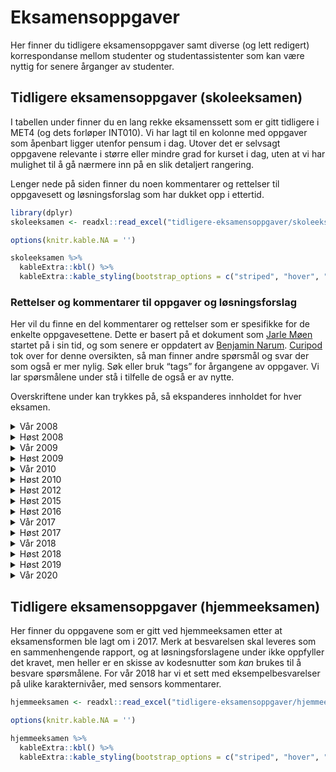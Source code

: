 
# Eksamensoppgaver


Her finner du tidligere eksamensoppgaver samt diverse (og lett redigert) korrespondanse mellom studenter og studentassistenter som kan være nyttig for senere årganger av studenter.

## Tidligere eksamensoppgaver (skoleeksamen) {#skoleeksamen}

I tabellen under finner du en lang rekke eksamenssett som er gitt tidligere i MET4 (og dets forløper INT010). Vi har lagt til en kolonne med oppgaver som åpenbart ligger utenfor pensum i dag. Utover det er selvsagt oppgavene relevante i større eller mindre grad for kurset i dag, uten at vi har mulighet til å gå nærmere inn på en slik detaljert rangering.

Lenger nede på siden finner du noen kommentarer og rettelser til oppgavesett og løsningsforslag som har dukket opp i ettertid.

```r
library(dplyr)
skoleeksamen <- readxl::read_excel("tidligere-eksamensoppgaver/skoleeksamen.xlsx")

options(knitr.kable.NA = '')

skoleeksamen %>% 
  kableExtra::kbl() %>% 
  kableExtra::kable_styling(bootstrap_options = c("striped", "hover", "condensed"))
```

### Rettelser og kommentarer til oppgaver og løsningsforslag {-}

Her vil du finne en del kommentarer og rettelser som er spesifikke for de enkelte oppgavesettene. Dette er basert på et dokument som [Jarle Møen](https://www.nhh.no/en/employees/faculty/jarle-moen/) startet på i sin tid, og som senere er oppdatert av [Benjamin Narum](https://www.nhh.no/en/employees/faculty/benjamin-narum/). [Curipod](nhh.curipod.com) tok over for denne oversikten, så man finner andre spørsmål og svar der som også er mer nylig. Søk eller bruk "tags" for årgangene av oppgaver. Vi lar spørsmålene under stå i tilfelle de også er av nytte.

Overskriftene under kan trykkes på, så ekspanderes innholdet for hver eksamen.

<details><summary>Vår 2008</summary>

**Spørsmål 1d:** *Vi skal regne ut forventet nytte. Hvorfor får vi $EX^2 =  20( var + \mu^2 )$?* 

Det er tatt utgangspunkt i den første regneregelen for varians i forelesningsnotatene. $Var(X)=E(X^2)-(E(X))^2$. Derav $E(X^2)=Var(X) +(E(X))^2$

**Spørsmål 2a:** *Jeg lurer jeg på hvordan man kommer frem til $S^2$*?

Du regner ut variansen til de to observasjonsseriene som er gitt i oppgaven (evt. standardavviket slik det er oppgitt i løsningsforslaget). Det kan du gjøre på en lommeregner, eller du kan bruke den informasjonen som er oppgitt. For den første serien er $S^2=1,835/7$ hvor 7 er $n-1$ med $n=8$ observasjoner.

**Spørsmål 2b:** *Jeg lurer på hvorfor en skal bruke ensidig test der. Har du tid til å forklare meg det, for jeg ser ikke helt hvorfor det skal være ensidig. Kan det ikke være tosidig også?*

Jeg ser ingen dypere mening i dette. Oppgavegiver ber om ensidig test i b/c og tosidig i d - og i løsningsforslaget kommenterer vedkommende at man burde brukt ensidig test også i d for å sammenligne resultatet av testene. Pussig. Dersom jeg skal resonnerer utenfor oppgaven antar jeg at argumentet for ensidig test er at dersom sølvinnholdet endrer seg, knytter det seg til at de som lager penger har et incentiv til å begynne jukse med sølvinnholdet, mens det er vanskelig å se for seg hvorfor noen skulle øke sølvinnholdet i samme mynttype over tid. Dermed er man a priori villig til å se bort fra at sant sølvinnhold øker.

**Spørsmål 3b:** *I oppgaven får vi oppgitt at det er 39 observasjoner. I oppgave b skal vi finne konfidensintervall. Hvorfor bruker vi 36 som frihetsgrader når det står at det er n-2? Og hvilken formel brukes for å komme fram til 0,083?*

*(n-2)* har du nok fra plansjene om enkel regresjon dvs konstantledd pluss én variabel. Her blir det *n-3* (konstantledd pluss to forklaringsvariabler, *n-k-1*). *0,083* er oppgitt i regresjonsutskriften som standardavviket til koeffisienten.

**Oppgave 3c:** *Skal man ikke her på $F$-testen bruke $(F, \alpha, k-1,n-k)$? Er ikke $k$ her 2? (arbeidskraft og kapital) og $n$ fortsatt 36? Fasiten sier frihetsgradene er 2 og 36.*

$F$-testen er $(F, \alpha, k,n-k-1)$ dersom $k$ er antall forklaringsvariabler i tillegg til konstantleddet (slik det er i bokas og min notasjon). $n$ er 39.

**Oppgave 3i** *Det spørres om hvordan man kan teste en hypotese om konstant skalautbytte! Jeg finner ikke ut av hvordan man gjør det! Kan du hjelpe meg med det?*

Jeg tror ikke dette er et spørsmål jeg ville gitt i denne formen. Våren 2008 lå kurset i siste semester. Da kunne vi forutsette at studentene skulle vite at konstant skalautbytte med denne funksjonsformen innebærer at summen av koeffisientene er én (Det ligger også inne som et punkt i plansjene mine om multikolinearitet, tror jeg). Da vi gjennomgikk $F$-testen for regresjon (test for om alle koeffisientene er null samtidig) nevnte jeg muntlig at $F$-testen også kan brukes på mindre grupper av koeffisienter. Man kan altså teste uttrykk av typen $\alpha+\beta=1$. Det som kommer i klammeparentes i løsningsforslaget har dere ingen forutsetning for å forstå siden heller ikke boken har med noe om dette. Kanskje ble det sagt noe om det på forelesningene det semesteret, eller kanskje oppgavegiveren har tatt det med i løsningsforslaget for spesielt interesserte...
 
</details>

<details><summary>Høst 2008</summary>

**Oppgave 1d:** *Med 0.05,3,144 (5 %, 3 og 144 frihetsgrader) burde grensen vært på 2.67, men i fasiten står det 2.60.*

Enig. Det må være trykkfeil i løsningsforslaget.

**Oppgave 2d:** *Når man skal lage et konfidensintervall for koeffisienten til en av de uavhengige variablene i en multippel regresjon, hva er da riktig antall frihetsgrader for t-verdien? I H09 oppgave 2g benyttes $(n-k-1)$ mens i H08 oppgave 2d benyttes $(n-2)$.*

Det er $n-k-1$ som er riktig frihetsgradstall, så løsningsforslaget høst 2008 må være feil.

**Oppgave 3c:** *I Tabellen for kjikvadrattesten er $(f_i-e_i)^2 /e_i$ oppgitt å være 0,04 og 0,05 i hhv. 1. og 2. rekke. Deler man 1/228 og 1/212 får man hhv. ca 0,004 og 0,005. Dette slår dog ikke ut på konklusjon til testen.*

Du har rett.

</details>

<details><summary>Vår 2009</summary>

**Oppgave 2c:** *Jeg lurer på hvorfor fasiten sier at frihetsgradene til $F$-testen er $F_{\alpha, k-1,n-1}$? Jeg trodde frihetsgradene ved denne testen var $F_{\alpha, k, n-k-1}?*

Det ser for meg ut som om løsningsforslaget er riktig, og at du blander sammen denne F-testen med formelen for den nært beslektede F-testen knyttet til multippel regresjon.

</details>

<details><summary>Høst 2009</summary>

**Oppgave 1a:** *”Population” brukes veldig fritt i boken, og kan, som jeg har forstått oversettes til både gruppe og populasjon. Eksempelvis i denne oppgaven med ”normalfordelte populasjoner”. Dette sjekkes jo vha dataene (fra utvalget?). Er det da snakk om hele populasjonen eller utvalget?*

Populasjonene i den virkelige verden kan vi aldri observere, men det er de som har en fordeling. Så observerer vi utvalget som er trukket fra populasjonen til å teste hypoteser om populasjonen, for eksempel en hypotese om at populasjonen er normalfordelt. Du har sikkert rett i at vi noen ganger snakker om grupper for det som er en populasjon.

**Oppgave 2c:** *Vi skal drøfte et residualplott. I fasiten her står det at histogram og normalscore antyder at residualene ikke er normalfordelt? Vi har da godkjent mye dårligere figurer tidligere, med ca. likt antall observasjoner? I samme eksamenssett oppgave1 b) skal vi teste for lik varians. her er n1=14 og n2=9. videre skal v1=n1-1=14-1=13 og v2=n2-2=9-2=7 (jf. formel s. 442 i pensumboken) fasiten her sier derimot at v2=8?*

For å ta det siste først. Det er trykkfeil i boken på side 442. Når det gjelder residualplottet er jeg enig med deg. Man kunne like gjerne skrevet at det ikke er tydelig avvik fra normalitet.

**Oppgave 2g:** *I kompendiet står det at man bruker $k$ fra $t$-tabell med $n-2$ frihetsgrader, i fasiten her ser det ut til at de har brukt $n-k-1$?*

Også i forelesningsnotatene står det *n-k-1* under multippel regresjon (plansje 269).
</details>

<details><summary>Vår 2010</summary>

**Oppgave 3d:** *Hvorfor blir det 12  F(12) - 10F(11)-(12-10) når $q=15$ og $\mu=10$?*

Dette ser merkelig ut for meg også (Han som har laget oppgaven har sluttet.) Antar det skulle vært 15 og 14.

</details>

<details><summary>Høst 2010</summary>

**Oppgave 1a:** *I høsteksamen i 2010 oppgave 1a) har de brukt antall frihetsgrader lik 31. Jeg lurte på hvorfor det ikke blir 34, altså n-2? Hvordan vet vi når frihetsgrader er $n - k - 1$, og når det er $n - 2$?*

For lineær regresjon er antall frihetsgrader lik $n$ minus antall parametre du har estimert i analysen din. I enkel regresjon antar vi formen på uttrykket $Y = \beta_1 X + \beta_0$ og må estimere $\beta_1$ og $\beta_0$, altså 2 parametre. Derfor blir regelen $n - 2$. I Multippel regresjon antar vi f.eks. en form på uttrykket $Y = \beta_2 X_2 + \beta_1 X_1 + \beta_0$ og må estimere $\beta_2$, $\beta_1$ og $\beta_0$, altså 3 stk. I regelen $n - k - 1$ er $k$ antall variable vi estimerer en koeffisient for ($k = 2$) og den siste "1" er for $\beta_0$. I eksempelet mitt blir det da $n - 3$. I eksamensoppgaven blir det $n - 5$.

**Oppgave 1b:** *Har du mulighet til å sende meg utdypende forklaring på Eksamen H10 oppgave 1 b?*

Her er det det er feil i løsningsforslaget. Jeg tror oppgavegiver endret modellen etter at førsteutkastet til løsningsforslaget var klar, og så har løsningsforslaget ikke blitt oppdatert tilsvarende. Rett svar skal være $-0,160 \pm 2,042*0,034$.

**Oppgave 1d:** *Hvordan er fremgangsmåten for å forstå at dette er en loglog-modell, og ikke en log-lin eller lin-log? Fasiten slår fast at det er en loglog, men forstår ikke helt hvordan man går frem.*

Modellen er loglog mellom pris (PG) og inntekt (I) fordi regresjonen er gjort med hensyn på logaritmen av disse to. I fasit tenker de nok at de isolerer de to variablene for å tolke dem for seg først. Vi har jo egentlig år lineært og kvadrert i modellen også. Kanskje man skal kalle hele modellen en log-log-lin-sq modell (ikke gjør det). Poenget er at loglog-forhold har tolkningen om at prosentvis økning i den ene svarer til prosentvis økning av den andre, som gjør seg fint i en diskusjon der man skal tolke en modell.

</details>

<details><summary>Høst 2012</summary>

**Oppgave 1a:** *I løsningsforslaget er Analyse 2 omtalt som «enveis faktoranalyse». Er dette riktig?*

Nei, det er en trykkfeil. Det skulle stått «enveis variansanalyse». Faktoranalyse er en helt annen metode som ligger utenfor pensum, men som noen ganger foreleses i forbindelse med hjemmeeksamen.

**Oppgave 1d:** *Hvor en skal regne ut en kritisk grense for $F$ på 5% sign.nivå for v1= 175 og v2= 569. Hvorfor er det brukt en ensidig test her? (gir verdi 1,18) Er det ikke mer naturlig å bruke en tosidig her? En annen ting, er det nok å se på p-verdi eller må man regne ut en kritisk grense?*

Enig med deg. Det er ikke noe holdepunkt for å bruke ensidig test her. Jeg har ment å bruke tosidig test, men brukt feil tabell – 0.05 i stedet for 0.025. Korrekt kritisk grense skulle dermed være 1,22. Det er ingen grunn til å regne ut kritisk grense hvis det er gitt en programutskrift med p-verdi

</details>

<details><summary>Høst 2015</summary>

**Oppgave 1b:** *I H15-eksamen b) bruker vi en ensidig t-test for å se om koeffisienten er 0 eller negativ. Jeg lurer på hvordan fasiten kom fram til antall frihetsgrader. Antall observasjoner er 898. Er det sånn at antall frihetsgrader er 893 fordi vi har et konstantledd og 4 frihetsgrader? Dersom det hadde vært en tosidig test, hadde vi fått samme antall frihetsgrader?*

Det stemmer at man trekker fra antall estimerte parametre. Tosidig vs ensidig påvirker ikke antall frihetsgrader, men påvirker signifikansnivået du bruker.

**Oppgave 1b:** *Vi gjennomføre en t-test for koeffisienten i en regresjonsmodell. Hvorfor finner vi her testobservatoren ved å ta koeffisienten delt på standardavvik? Er dette en formel, eller kan du forklare nærmere intuisjonen bak dette?*

Se kapittel 16-4d og 17-2h i boken for formelene. Altså, $t = \frac{\widehat \beta - \beta}{s_{b}}$ hvor $s_{b} = \frac{s_{\epsilon}}{\sqrt{(n-1) s_x^2}}$ er standardavviket til regresjonskoeffisienten.

Dette minner om å sammenligne avvik i forventningen på en normalfordeling, ved å dele på standardavviket til estimatoren $\widehat \mu = \overline X$, som er $s/\sqrt{n}$.

**Oppgave 1b og 1c:** *I b) bruker man t-test for to utvalg, mens i c) bruker man t-test for matchede par. Kommer det av at i b) har man to utvalg, mens i c) tester man forventet poengsum i samme utvalg, men med ulike sensorer? Jeg vet ikke om jeg helt har skjønt når man skal bruke t-test for matchede par.*

Matchede par vil jo gi større presisjon til å vurdere om de to sensorene retter forskjellig. Vi kan bruke matchede par fordi de to sensorene har rettet nøyaktig de samme eksamensoppgavene. Altså har vi fjernet kilden til variasjon som ellers kommer av at ulike studenter scorer ulikt på prøven.

I b) skal vi jo teste om den samme sensoren retter likt, men vi vet jo ikke om de to gruppene av studenter (som altså ikke er de samme, hver student har bare tatt eksamen en gang) egentlig burde gjøre det like godt på eksamen. Dermed er det to utvalg. Du kan se video om matchede par om dette.

Man bruker T-test fordi standardavviket også må estimeres i analysen, det har ikke så mye med matchede par i seg selv å gjøre.

**Oppgave 1e:** *I oppgave e) blir vi bedt om å bruke modell 2 hvor vi har 3 koeffisienter og 1 konstantledd. hvorfor er antall frihetsgrader fortsatt 893 og ikke 894 (da vi har en mindre koeffisient i modell 2 sammenlignet med modell 5)? Men i oppgave e) bruker man tosidig test, men er usikker på om det har noe å si for antall frihetsgrader.*

Det har nok gått litt fort i fasit på oppgave e), det skal være 894 frihetsgrader, men fordi antallet er veldig stort (over 200) har det heller ikke noe å si. 

</details>

<details><summary>Høst 2016</summary>

**Oppgave 1h:** *I oppgave 1 h, eksamen høst 2016 bes det om å regne ut "... variansen til andelen klager (av kandidatene som møtte) våren 2014 og våren 2015." I løsningsforslaget bruker man imidlertid  data oppgitt for vår 2013 og 2014 til å regne variansen til andelen klager for henholdsvis våren 2014 og 2015. Hvorfor skal man her bruke fjoråret til å regne ut variansen til andel klager for gjeldende år?*

De har bommet med året.

</details>

<details><summary>Vår 2017</summary>

**Oppgave 2c:** *Eksamen V17, oppgave 2c): Man blir bedt om å regne ut om koeffisienten er signifikant, hvorfor er frihetsgraden 282 ($v = n - k - 1$) og ikke 286 ($n-2$)?*

Den generelle regelen for lineær regresjon er at man trekker fra antall frihetsgrader som svarer til antall parametre man har estimert først, som så brukes i beregningen av standardavviket. I oppgave 2c på analyse (1) er det brukt 6 estimerte parametre (5 koeffisienter og ett konstantledd) dermed blir det $n - 5 - 1$. I sliden du viser er det en koeffisient og ett konstantledd, dermed $n - 2$.

</details>

<details><summary>Høst 2017</summary>

**Oppgave 1b:** *"Viser resultatet av testen at studentene i gruppe A kanskje har plagiert?". F-testen vil jo kun teste om variansene er den samme for gruppe A og gruppe B, eller ulik? Hvordan kan vi svare på dette spørsmålet ved hjelp av en F-test? I fasiten står det at studentene i gruppe A har kanskje plagiert. Er dette fordi variansen i gruppe A er minst, dermed har de mer like respons, noe som kan indikere plagiat?*

Ja, oppgave a og b henger tett sammen. Det stemmer at F-testen bare kan si om de er ulik. Man må tolke hva ulike standardavvik må bety utfra konteksten av "eksperimentet" for å komme frem til at det er juks på gang. Det stemmer som du sier at lavt standardavvik betyr plagiat. Poenget her er at gruppe B skal være representativt for studenter generelt, så ettersom standardavviket er signifikant forskjellig fra det det skulle vært (statistisk lik gruppe B) er det noe som foregår.

</details>

<details><summary>Vår 2018</summary>

**Oppgave 1b:** *I fasiten står det at man også kan bruke T-test for å sammenligne forventningsverdiene i de to datasettene, er det fordi n er stor og dermed vil normal og t-fordeling være omtrent det lik?*

Vi kan gjøre to forskjellige argumenter når $n$ er stor i dette tilfellet:

- Når $n$ er stor er det ikke så farlig med normalitetsantakelsen for observasjonene, siden sentralgrenseteoremet sørger for at testobservatoren er tilnærmet normalfordelt uansett, og da kan vi bruke Z-test eller t-test avhengig av om vi kjenner det/de sanne standardavviket/standardavvikene eller ikke.
- I tillegg ser vi at når $n$ blir stor så er de kritiske verdiene for hypotesetesten nesten like. Det følger av at vi da kan estimere standardavviket mer presist, så de empiriske standandardavvikene $s$ (eventuelt ($s_1$ og $s_2$) er nærme de sanne verdiene $\sigma$ (eventuelt $\sigma_1$ og $\sigma_2$).
</details>

<details><summary>Høst 2018</summary>

**Oppgave 1c:** *I oppgaven skal man se hvorvidt "... the trimmed mean of the offers is smaller in 2008 than in 2006." De setter opp H0 = Mean(Libor2006) = Mean(Libor2008), men så setter de opp H1 : Mean(Libor2006) < Mean(Libor2008). Burde det ikke være omvendt her ettersom vi skal se om gjennomsnittet er lavere i 2008 enn i 2006? altså at H1: Mean(Libor2006) > Mean(Libor2008). Videre konkluderer man med at "The test indicates that the Libor in 2006 is lower than the Libor in 2008". Men i summary tabellen får man oppgitt at gjennomsnittlig libor i 2006 = 3.09 og 2.00 i 2008. Hvordan kan det ha seg da at man konkluderer med at libor er lavere i 2006 enn i 2008?*

De har snudd ulikheten. Det er feil i fasiten og det skal egentlig være Mean(Libor2006) > Mean(Libor2008). I konklusjonen skal det følgelig konkluderes med at Libor i 2006 er større enn i 2018.

</details>

<details><summary>Høst 2019</summary>

**Oppgave 1a:** *Oppgaven spør om hvilke tester man kan utføre for å finne ut hvilket land som har den signifikant største andelen kjempelykkelige land. Er det ikke z-test man da bruker? Videre blir vi bedt om å gi et datatransformasjon for Norge, hva mener de med dette? Hvorfor har fasiten kun brukt det som står under brøkstreken i testobservatoren?*

Det stemmer at de bruker en z-test i fasit, men det er også mulig å bruke en chi-squared goodness-of-fit test. Poenget her er at man skal finne ut hvem som er mest lykkelig i forhold til hverandre og dermed må man teste to og to land mot hverandre ved bruk av flere z-tester. Tanken med "transformasjonen" er at man tar tallene fra tabellen og beregner noe man enkelt kan sammenligne to og to land basert på, det blir da estimatet av "sannsynlighet for kjempelykkelig" med et empiriske standardavvik. Det empiriske standardavviket er da det som står i nevneren for testobservatoren (se kap 12-3c i boken). Siden testen i teorien må gjennomføres 3 ganger er det bedre å regne p og empirisk standardavvik for så å sette disse tallene inn i uttrykket for testobservatoren etterpå.


**Oppgave 1b:** *Etter at $z = 5.33$ er regnet ut dukker det opp en $z = 0.11$ under. Hvor kommer denne fra og hva forklarer den? Den blir ikke kommentert videre.*

I oppgave B har de først regnet ut z dersom man antar pooled standardavvik, deretter har de beregnet z med hvert sitt standardavvik og testet om disse to z-verdiene er ulike. Det er en litt knotete måte å gjøre det på. De kunne bare brukt den sistnevnte z og testet den ulik null heller enn lik førstnevnte z. Konklusjonen blir den samme. Se side 482, Case 2. I eksemplene i boken beregner de ikke D først slik de har gjort i fasit, men sier at den er kjent.

**Oppgave 1j:** *Vi blir bedt om å skissere regresjonslinjen for råalders samlede påvirkning på lykkenivået. Jeg forstod fasiten, men dersom oppgaven hadde bedt om å skissere regresjonslijen for rettferdighet samlede påvirkning på rettferdighet, hadde linjen bare vært lineær med en stigningstall på 0.03? Måtte vi gjøre alle de beregningene igjen siden variabelen var logaritmen til alder?*

Det stemmer. Rettferdighet-til-lykke-forholdet er linært, så det hadde bare blitt en linje. Her spørres det om en skisse nettopp fordi forholdet skal være ikke-lineært, så du ville nok ikke fått samme spørsmål for "rettferdighet" med mindre begge skulle inn i figuren samtidig som sammenligning. Beregningene var for å støtte at plottet ble riktig. I det lineære tilfellet kunne du jo bare ha funnet to punkter og dratt en linje imellom, det går jo ikke i det ikke-lineære tilfellet.

</details>

<details><summary>Vår 2020</summary>
**Oppgave 3c:** *Jeg er litt usikker ifm oppgave c) hvor vi blir spurt om redisualserien er stasjonær. Jeg forstår resonnementet i fasiten, men er litt usikker når det kommer til denne figuren. Her ser det jo ut til at variansen øker med tiden? Et av forutsetningene for stasjonær tidsrekke er jo at variansen skal være konstant og uavhengig av t? Hvordan ser vi forresten om forventningen er konstant eller ikke?*

Visuell inspeksjon kan gi deg en del innsikt, men noen ganger kan det være vanskelig å konkludere eksakt kun fra figuren. Om det er tvil må man støtte seg videre på beregninger.

For residualserien er den litt kort til å konkludere bare fra plottet om variansen øker eller ikke. De laveste residualverdiene (på bunnen av plottet) ser ikke ut til å endre seg slik som det kanskje kan se ut for de høyeste (på toppen av plottet). Om du hadde plottet denne over lenger tid ville du kanskje ikke lenger tenkt at variansen endrer seg.

Forventningen er konstant, og lik 0, om det er ca like mange punkter over som under 0-linjen over tid. Det ser ut til å være tilfelle her.
</details>

## Tidligere eksamensoppgaver (hjemmeeksamen)

Her finner du oppgavene som er gitt ved hjemmeeksamen etter at eksamensformen ble lagt om i 2017. Merk at besvarelsen skal leveres som en sammenhengende rapport, og at løsningsforslagene under ikke oppfyller det kravet, men heller er en skisse av kodesnutter som *kan* brukes til å besvare spørsmålene. For vår 2018 har vi et sett med eksempelbesvarelser på ulike karakternivåer, med sensors kommentarer.

```r
hjemmeeksamen <- readxl::read_excel("tidligere-eksamensoppgaver/hjemmeeksamen.xlsx")

options(knitr.kable.NA = '')

hjemmeeksamen %>% 
  kableExtra::kbl() %>% 
  kableExtra::kable_styling(bootstrap_options = c("striped", "hover", "condensed"))
```


